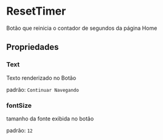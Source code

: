 # ResetTimer


Botão que reinicia o contador de segundos da página Home

## Propriedades

### Text

Texto renderizado no Botão

padrão: `Continuar Navegando`

### fontSize

tamanho da fonte exibida no botão

padrão: `12`
